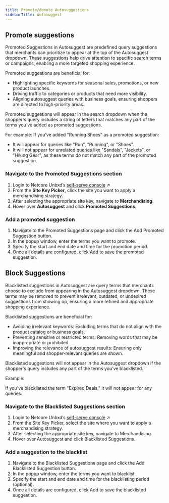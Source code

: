 ```yaml
---
title: Promote/demote Autosuggestions
sidebarTitle: Autosuggest
---
```


## Promote suggestions

Promoted Suggestions in Autosuggest are predefined query suggestions that merchants can prioritize to appear at the top of the Autosuggest dropdown. These suggestions help drive attention to specific search terms or campaigns, enabling a more targeted shopping experience.

Promoted suggestions are beneficial for:

* Highlighting specific keywords for seasonal sales, promotions, or new product launches.
* Driving traffic to categories or products that need more visibility.
* Aligning autosuggest queries with business goals, ensuring shoppers are directed to high-priority areas.

Promoted suggestions will appear in the search dropdown when the shopper's query includes a string of letters that matches any part of the terms you’ve added as promoted suggestions.

For example:
If you’ve added "Running Shoes" as a promoted suggestion:

* It will appear for queries like "Run", "Running", or "Shoes".
* It will not appear for unrelated queries like "Sandals", "Jackets", or "Hiking Gear", as these terms do not match any part of the promoted suggestion.

### Navigate to the Promoted Suggestions section

1. Login to Netcore Unbxd’s [<u>self-serve console</u>](https://console.unbxd.io/) ↗
2. From the **Site Key Picker**, click the site you want to apply a merchandising strategy.
3. After selecting the appropriate site key, navigate to **Merchandising**.
4. Hover over **Autosuggest** and click **Promoted Suggestions**.

### Add a promoted suggestion

1. Navigate to the Promoted Suggestions page and click the Add Promoted Suggestion button.
2. In the popup window, enter the terms you want to promote.
3. Specify the start and end date and time for the promotion period.
4. Once all details are configured, click Add to save the promoted suggestion.

## Block Suggestions

Blacklisted suggestions in Autosuggest are query terms that merchants choose to exclude from appearing in the Autosuggest dropdown. These terms may be removed to prevent irrelevant, outdated, or undesired suggestions from showing up, ensuring a more refined and appropriate shopping experience.

Blacklisted suggestions are beneficial for:

* Avoiding irrelevant keywords: Excluding terms that do not align with the product catalog or business goals.
* Preventing sensitive or restricted terms: Removing words that may be inappropriate or prohibited.
* Improving the relevance of autosuggest results: Ensuring only meaningful and shopper-relevant queries are shown.

Blacklisted suggestions will not appear in the Autosuggest dropdown if the shopper's query includes any part of the terms you’ve blacklisted.

Example:

If you’ve blacklisted the term "Expired Deals," it will not appear for any queries.

### Navigate to the Blacklisted Suggestions section

1. Login to Netcore Unbxd’s [self-serve console](https://console.unbxd.io/) ↗
2. From the Site Key Picker, select the site where you want to apply a merchandising strategy.
3. After selecting the appropriate site key, navigate to Merchandising.
4. Hover over Autosuggest and click Blacklisted Suggestions.

### Add a suggestion to the blacklist

1. Navigate to the Blacklisted Suggestions page and click the Add Blacklisted Suggestion button.
2. In the popup window, enter the terms you want to blacklist.
3. Specify the start and end date and time for the blacklisting period (optional).
4. Once all details are configured, click Add to save the blacklisted suggestion.